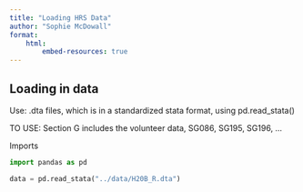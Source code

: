 ```yaml
---
title: "Loading HRS Data"
author: "Sophie McDowall"
format:
    html:
        embed-resources: true
---
```


## Loading in data
Use: .dta files, which is in a standardized stata format, using pd.read_stata()

TO USE: Section G includes the volunteer data, SG086, SG195, SG196, ...

Imports
```python
import pandas as pd

data = pd.read_stata("../data/H20B_R.dta")


```
